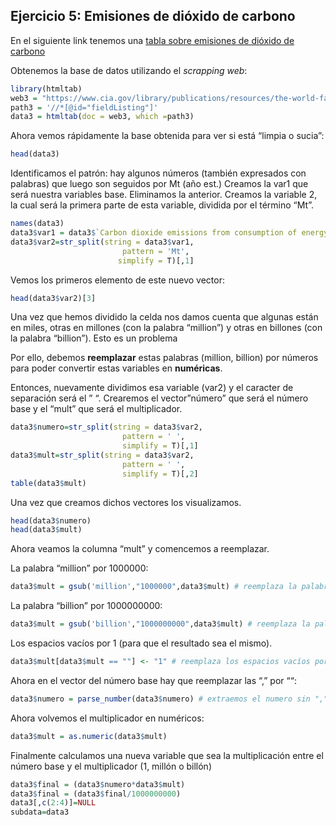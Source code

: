 

## Ejercicio 5: Emisiones de dióxido de carbono

En el siguiente link tenemos una [tabla sobre emisiones de dióxido de carbono](https://www.cia.gov/library/publications/resources/the-world-factbook/fields/274.html)

Obtenemos la base de datos utilizando el *scrapping web*:

```r
library(htmltab)
web3 = "https://www.cia.gov/library/publications/resources/the-world-factbook/fields/274.html"
path3 = '//*[@id="fieldListing"]'
data3 = htmltab(doc = web3, which =path3)
```
Ahora vemos rápidamente la base obtenida para ver si está "limpia o sucia":
```r
head(data3)
```

Identificamos el patrón: hay algunos números (también expresados con palabras) que luego son seguidos por Mt (año est.)
Creamos la var1 que será nuestra variables base.
Eliminamos la anterior. 
Creamos la variable 2, la cual será la primera parte de esta variable, dividida por el término "Mt".
```r
names(data3)
data3$var1 = data3$`Carbon dioxide emissions from consumption of energy`
data3$var2=str_split(string = data3$var1,
                         pattern = 'Mt',
                        simplify = T)[,1]
```
Vemos los primeros elemento de este nuevo vector:
```r
head(data3$var2)[3]
```

Una vez que hemos dividido la celda nos damos cuenta que algunas están en miles, otras en millones (con la palabra "million") y otras en billones (con la palabra "billion"). Esto es un problema

Por ello, debemos **reemplazar** estas palabras (million, billion) por números para poder convertir estas variables en **numéricas**.

Entonces, nuevamente dividimos esa variable (var2) y el caracter de separación será el " ". 
Crearemos el vector "número" que será el número base y el "mult" que será el multiplicador. 
```r
data3$numero=str_split(string = data3$var2,
                         pattern = ' ',
                         simplify = T)[,1]
data3$mult=str_split(string = data3$var2,
                         pattern = ' ',
                         simplify = T)[,2]
table(data3$mult)

```
Una vez que creamos dichos vectores los visualizamos.
```r
head(data3$numero)
head(data3$mult)
```

Ahora veamos la columna "mult" y comencemos a reemplazar.

La palabra "million" por 1000000:
```r
data3$mult = gsub('million',"1000000",data3$mult) # reemplaza la palabra million por el número correspondiente.
```
La palabra "billion" por 1000000000:
```r
data3$mult = gsub('billion',"1000000000",data3$mult) # reemplaza la palabra billion por el número correspondiente.
```
Los espacios vacíos por 1 (para que el resultado sea el mismo).
```r
data3$mult[data3$mult == ""] <- "1" # reemplaza los espacios vacíos por el número 1.
```
Ahora en el vector del número base hay que reemplazar las "," por "":
```r
data3$numero = parse_number(data3$numero) # extraemos el numero sin ","
```
Ahora volvemos el multiplicador en numéricos:
```r
data3$mult = as.numeric(data3$mult)
```
Finalmente calculamos una nueva variable que sea la multiplicación entre el número base y el multiplicador (1, millón o billón)
```r
data3$final = (data3$numero*data3$mult)
data3$final = (data3$final/1000000000)
data3[,c(2:4)]=NULL
subdata=data3
```
